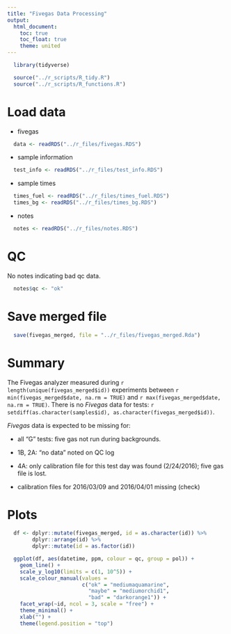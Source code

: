 ```yaml
---
title: "Fivegas Data Processing"
output:
  html_document:
    toc: true
    toc_float: true
    theme: united
---
```


```r
  library(tidyverse)
```

```r
  source("../r_scripts/R_tidy.R")
  source("../r_scripts/R_functions.R")
```

# Load data

* fivegas

```r
  data <- readRDS("../r_files/fivegas.RDS")
```

* sample information

```r
  test_info <- readRDS("../r_files/test_info.RDS")
```

* sample times

```r
  times_fuel <- readRDS("../r_files/times_fuel.RDS")
  times_bg <- readRDS("../r_files/times_bg.RDS")
```

* notes

```r
  notes <- readRDS("../r_files/notes.RDS")
```

# QC

No notes indicating bad qc data.

```r
  notes$qc <- "ok"
```

#

# Save merged file

```r
  save(fivegas_merged, file = "../r_files/fivegas_merged.Rda")
```

# Summary

The Fivegas analyzer measured during `r length(unique(fivegas_merged$id))` experiments between `r min(fivegas_merged$date, na.rm = TRUE)` and `r max(fivegas_merged$date, na.rm = TRUE)`. There is no $Fivegas$ data for tests: `r setdiff(as.character(samples$id), as.character(fivegas_merged$id))`.

$Fivegas$ data is expected to be missing for: 

* all "G" tests: five gas not run during backgrounds.

* 1B, 2A: "no data" noted on QC log

* 4A: only calibration file for this test day was found (2/24/2016); five gas file is lost.

* calibration files for 2016/03/09 and 2016/04/01 missing (check)

# Plots

```r
  df <- dplyr::mutate(fivegas_merged, id = as.character(id)) %>%
        dplyr::arrange(id) %>%
        dplyr::mutate(id = as.factor(id))

  ggplot(df, aes(datetime, ppm, colour = qc, group = pol)) + 
    geom_line() +
    scale_y_log10(limits = c(1, 10^5)) +
    scale_colour_manual(values = 
                        c("ok" = "mediumaquamarine",
                          "maybe" = "mediumorchid1",
                          "bad" = "darkorange1")) +
    facet_wrap(~id, ncol = 3, scale = "free") +
    theme_minimal() +
    xlab("") +
    theme(legend.position = "top")
```
